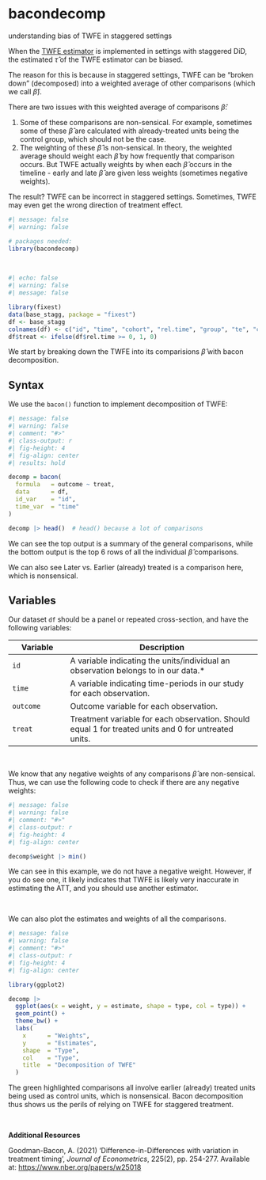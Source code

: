 # bacondecomp {.unnumbered}

::: small
understanding bias of TWFE in staggered settings
:::

When the [TWFE estimator](twfe.qmd) is implemented in settings with staggered DiD, the estimated $\hat\tau$ of the TWFE estimator can be biased.

The reason for this is because in staggered settings, TWFE can be "broken down" (decomposed) into a weighted average of other comparisons (which we call $\hat\beta$).

There are two issues with this weighted average of comparisons $\hat\beta$:

1.  Some of these comparisons are non-sensical. For example, sometimes some of these $\hat\beta$ are calculated with already-treated units being the control group, which should not be the case.
2.  The weighting of these $\hat\beta$ is non-sensical. In theory, the weighted average should weight each $\hat\beta$ by how frequently that comparison occurs. But TWFE actually weights by when each $\hat\beta$ occurs in the timeline - early and late $\hat\beta$ are given less weights (sometimes negative weights).

The result? TWFE can be incorrect in staggered settings. Sometimes, TWFE may even get the wrong direction of treatment effect.

```r
#| message: false
#| warning: false

# packages needed: 
library(bacondecomp)
```

<br />

```r
#| echo: false
#| warning: false
#| message: false

library(fixest)
data(base_stagg, package = "fixest")
df <- base_stagg
colnames(df) <- c("id", "time", "cohort", "rel.time", "group", "te", "covar", "outcome")
df$treat <- ifelse(df$rel.time >= 0, 1, 0)
```

We start by breaking down the TWFE into its comparisions $\hat\beta$ with bacon decomposition.

::: panel-tabset
## Syntax

We use the `bacon()` function to implement decomposition of TWFE:

```r
#| message: false
#| warning: false
#| comment: "#>"
#| class-output: r
#| fig-height: 4
#| fig-align: center
#| results: hold

decomp = bacon(
  formula   = outcome ~ treat,
  data      = df,
  id_var    = "id",
  time_var  = "time"
)

decomp |> head()  # head() because a lot of comparisons
```

We can see the top output is a summary of the general comparisons, while the bottom output is the top 6 rows of all the individual $\hat\beta$ comparisons.

We can also see Later vs. Earlier (already) treated is a comparison here, which is nonsensical.

## Variables

Our dataset `df` should be a panel or repeated cross-section, and have the following variables:

| Variable  | Description                                                                                          |
|-----------------|-------------------------------------------------------|
| `id`      | A variable indicating the units/individual an observation belongs to in our data.\*                  |
| `time`    | A variable indicating time-periods in our study for each observation.                                |
| `outcome` | Outcome variable for each observation.                                                               |
| `treat`   | Treatment variable for each observation. Should equal 1 for treated units and 0 for untreated units. |
:::

<br />

We know that any negative weights of any comparisons $\hat\beta$ are non-sensical. Thus, we can use the following code to check if there are any negative weights:

```r
#| message: false
#| warning: false
#| comment: "#>"
#| class-output: r
#| fig-height: 4
#| fig-align: center

decomp$weight |> min()
```

We can see in this example, we do not have a negative weight. However, if you do see one, it likely indicates that TWFE is likely very inaccurate in estimating the ATT, and you should use another estimator.

<br />

We can also plot the estimates and weights of all the comparisons.

```r
#| message: false
#| warning: false
#| comment: "#>"
#| class-output: r
#| fig-height: 4
#| fig-align: center

library(ggplot2)

decomp |>
  ggplot(aes(x = weight, y = estimate, shape = type, col = type)) +
  geom_point() +
  theme_bw() +
  labs(
    x      = "Weights",
    y      = "Estimates",
    shape  = "Type",
    col    = "Type",
    title  = "Decomposition of TWFE"
  )
```

The green highlighted comparisons all involve earlier (already) treated units being used as control units, which is nonsensical. Bacon decomposition thus shows us the perils of relying on TWFE for staggered treatment.

<br />

**Additional Resources**

Goodman-Bacon, A. (2021) 'Difference-in-Differences with variation in treatment timing', *Journal of Econometrics*, 225(2), pp. 254-277. Available at: <https://www.nber.org/papers/w25018>
